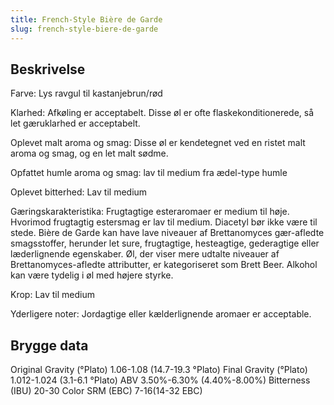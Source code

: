 ```yaml
---
title: French-Style Bière de Garde
slug: french-style-biere-de-garde
---
```


## Beskrivelse
Farve: Lys ravgul til kastanjebrun/rød

Klarhed: Afkøling er acceptabelt. Disse øl er ofte flaskekonditionerede, så let gæruklarhed er acceptabelt.

Oplevet malt aroma og smag: Disse øl er kendetegnet ved en ristet malt aroma og smag, og en let malt sødme.

Opfattet humle aroma og smag: lav til medium fra ædel-type humle

Oplevet bitterhed: Lav til medium

Gæringskarakteristika: Frugtagtige esteraromaer er medium til høje. Hvorimod frugtagtig estersmag er lav til medium. Diacetyl bør ikke være til stede. Bière de Garde kan have lave niveauer af Brettanomyces gær-afledte smagsstoffer, herunder let sure, frugtagtige, hesteagtige, gederagtige eller læderlignende egenskaber. Øl, der viser mere udtalte niveauer af Brettanomyces-afledte attributter, er kategoriseret som Brett Beer. Alkohol kan være tydelig i øl med højere styrke.

Krop: Lav til medium

Yderligere noter: Jordagtige eller kælderlignende aromaer er acceptable.



## Brygge data
Original Gravity (°Plato) 1.06-1.08 (14.7-19.3 °Plato)
Final Gravity  (°Plato) 1.012-1.024 (3.1-6.1 °Plato)
ABV 3.50%-6.30% (4.40%-8.00%)
Bitterness (IBU) 20-30
Color SRM (EBC) 7-16(14-32 EBC)					

